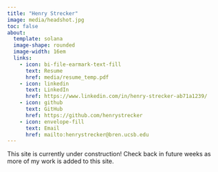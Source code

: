 ```yaml
---
title: "Henry Strecker"
image: media/headshot.jpg
toc: false
about: 
  template: solana
  image-shape: rounded
  image-width: 16em
  links:
    - icon: bi-file-earmark-text-fill
      text: Resume
      href: media/resume_temp.pdf
    - icon: linkedin
      text: LinkedIn
      href: https://www.linkedin.com/in/henry-strecker-ab71a1239/
    - icon: github
      text: GitHub
      href: https://github.com/henrystrecker
    - icon: envelope-fill
      text: Email
      href: mailto:henrystrecker@bren.ucsb.edu
---
```


This site is currently under construction! Check back in future weeks as more of my work is added to this site.